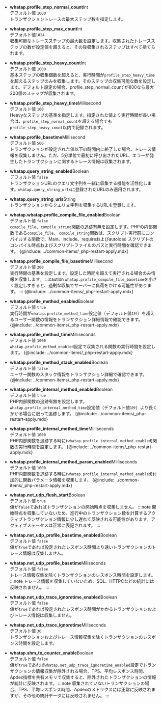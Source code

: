 -   **whatap.profile_step_normal_count**<span class='type'>Int</span><br/>
      デフォルト値 `1000`<br/>
      トランザクショントレースの最大ステップ数を指定します。

-   **whatap.profile_step_max_count**<span class='type'>Int</span><br/>
      デフォルト値`1024`<br/>
      収集可能なトレースステップの最大数を設定します。収集されたトレースステップの数が設定値を超えると、その後収集されるステップはすべて捨てられます。

-   **whatap.profile_step_heavy_count**<span class='type'>Int</span><br/>
      デフォルト値 `1000`<br/>
      基本ステップの収集個数を超えると、実行時間が`profile_step_heavy_time`を超えるステップのみを収集します。そのステップの収集可能な数を設定します。デフォルト設定の場合、profile_step_normal_count\`が800なら最大200個のステップが収集されます。

<!-- 문장 부자연스러움 -->

-   **whatap.profile_step_heavy_time**<span class='type'>Millisecond</span><br/>
      デフォルト値 `100`<br/>
      Heavyなステップの基準を指定します。指定された値より実行時間が長い場合は、`profile_step_normal_count`を超える場合でも`profile_step_heavy_count`以内で記録されます。

-   **whatap.profile_basetime**<span class='type'>Millisecond</span><br/>
      デフォルト値 `500`<br/>
      トランザクションが設定された値以下の時間内に終了した場合、トレース情報を収集しません。ただ、5分単位で最初に呼び出されたURL、エラーが発生したトランザクションに関するトレース情報は収集されます。

-   **whatap.query_string_enabled**<span class='type'>Boolean</span><br/>
      デフォルト値 `false`<br/>
      トランザクションURLのクエリ文字列を一緒に収集する機能を活性化します。`whatap.query_string_urls`に登録されたURLのみ適用されます。

-   **whatap.query_string_urls**<span class='type'>String</span><br/>
      トランザクションからクエリ文字列を収集するURLを登録します。

-   **whatap.whatap.profile_compile_file_enabled**<span class='type'>Boolean</span><br/>
        デフォルト値 `false`<br/>
        `compile_file`、`compile_string`関数の追跡有無を設定します。PHPの内部関数である`compile_file`、 `compile_string`関数は、スクリプト実行前にコンパイルする関数で、Main、include、requireおよびautoload スクリプトのコンパイル時点およびスクリプトファイルのパスと実行時間を確認できます。
    {@include: ../common-items/_php-restart-apply.mdx}

-   **whatap.profile_compile_file_basetime**<span class='type'>Millisecond</span><br/>
        デフォルト値 `200`<br/>
        実行時間の基準を設定します。設定した時間を超えて実行される場合のみ情報を収集します。
    :::caution
    `whatap.profile_compile_file_basetime`を小さく設定しすぎると、過剰な収集でサーバーに負荷をかける可能性があります。
    :::
    {@include: ../common-items/_php-restart-apply.mdx}

-   **whatap.profile_method_enabled**<span class='type'>Boolean</span><br/>
        デフォルト値 `true`<br/>
        実行時間が`whatap.profile_method_time`設定値（デフォルト値`1秒`）を超えるユーザー関数の情報をトランザクション詳細情報で確認できます。
    {@include: ../common-items/_php-restart-apply.mdx}

-   **whatap.profile_method_time**<span class='type'>Milliseconds</span><br/>
        デフォルト値 `1000`<br/>
        `whatap.profile_method_enabled`設定で収集される関数の実行時間を設定します。 
    {@include: ../common-items/_php-restart-apply.mdx}

-   **whatap.profile_method_stack_enabled**<span class='type'>Boolean</span><br/>
        デフォルト値 `false`<br/>
        ユーザー関数のスタック情報をトランザクション詳細で確認できます。
    {@include: ../common-items/_php-restart-apply.mdx}

-   **whatap.profile_internal_method_enabled**<span class='type'>Boolean</span><br/>
        デフォルト値 `true`<br/>
        PHP内部関数の追跡有無を設定します。`whatap.profile_internal_method_time`設定値（デフォルト値`1秒`）より長くかかる場合に限って追跡します。 
    {@include: ../common-items/_php-restart-apply.mdx}

<!-- 두 개가 어떻게 다른지? 0309 수정완-->

-   **whatap.profile_internal_method_time**<span class='type'>Milliseconds</span><br/>
        デフォルト値 `1000`<br/>
        PHP内部関数を追跡する時に(`whatap.profile_internal_method_enabled`)関数の実行時間を設定します。 
    {@include: ../common-items/_php-restart-apply.mdx}

-   **whatap.profile_internal_method_param_enabled**<span class='type'>Milliseconds</span><br/>
        デフォルト値 `1000`<br/>
        PHP内部関数を追跡する時に(`whatap.profile_internal_method_enabled`)付加的に関数パラメータ情報を収集します。
    {@include: ../common-items/_php-restart-apply.mdx}

-   **whatap.net_udp_flush_start**<span class='type'>Boolean</span><br/>
        デフォルト値 `true`<br/>
        値が`false`であればトランザクションの開始時点を収集しません。
    :::note
    開始時点を収集していないため、進行中のトランザクション数を計算するアクティブトランザクション情報に少し遅れて反映される可能性があります。アクティブステータスは正常に表記されます。
    :::

-   **whatap.net_udp_profile_basetime_enabled**<span class='type'>Boolean</span><br/>
      デフォルト値 `false`<br/>
      値が`true`であれば設定されたレスポンス時間より速いトランザクションのトレース情報は収集しません。

-   **whatap.net_udp_profile_basetime**<span class='type'>Miliseconds</span><br/>
        デフォルト値 `false`<br/>
        トレース情報収集を除くトランザクションのレスポンス時間を設定します。
    :::note
    トレース情報を収集していないため、SQL、HTTPCなどの統計には反映されません。
    :::

-   **whatap.net_udp_trace_ignoretime_enabled**<span class='type'>Boolean</span><br/>
      デフォルト値 `false`<br/>
      値が`true`であれば設定されたレスポンス時間がかかるトランザクションおよびトレース情報は収集しません。

-   **whatap.net_udp_trace_ignoretime**<span class='type'>Miliseconds</span><br/>
      デフォルト値 `30`<br/>
      トランザクションおよびトレース情報収集を除くトランザクションのレスポンス時間を設定します。

-   **whatap.shm_tx_counter_enable**<span class='type'>Boolean</span><br/>
        デフォルト値 `false`<br/>
        値が`true`であれば`whatap.net_udp_trace_ignoretime_enabled`設定でトランザクションの情報収集が除外される場合、TPS、平均レスポンス時間、Apdex指標を共有メモリで収集すると、除外されたトランザクションの情報が統計に反映されます。
    :::note
    収集されていないトランザクションの場合、TPS、平均レスポンス時間、Apdexのメトリクスには正常に反映されますが、その他の統計データには反映されません。
    :::
